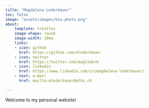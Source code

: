 ```yaml
---
title: "Magdalena Lederbauer"
toc: false
image: "assets/images/bio-photo.png"
about:
    template: trestles
    image-shape: round
    image-width: 10em
    links:
    - icon: github
      href: https://github.com/mlederbauer
    - icon: twitter
      href: https://twitter.com/maglederb
    - icon: linkedin
      href: https://www.linkedin.com/in/magdalena-lederbauer/
    - text: e-mail
      href: mailto:mlederbauer@ethz.ch
 
---
```


Welcome to my personal website!
